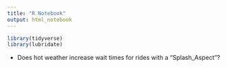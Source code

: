 ```yaml
---
title: "R Notebook"
output: html_notebook
---
```


```r
library(tidyverse)
library(lubridate)
```


- Does hot weather increase wait times for rides with a "Splash_Aspect"?



